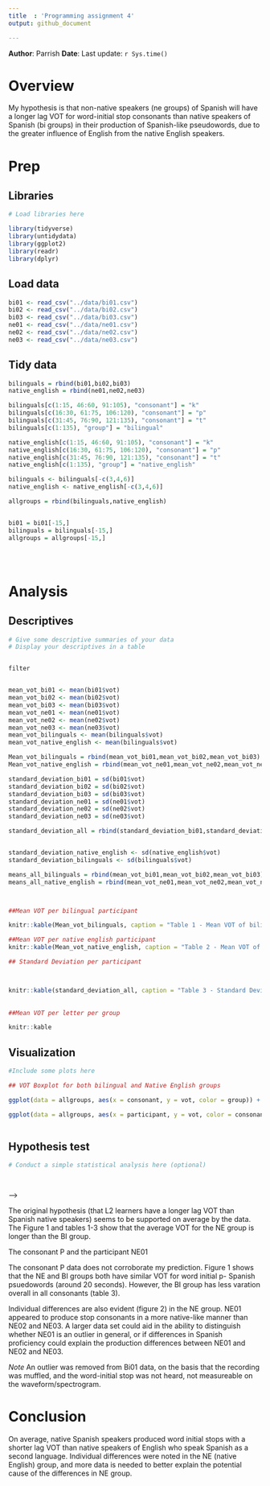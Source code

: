 ```yaml
---
title  : 'Programming assignment 4'
output: github_document

---
```


**Author**: Parrish
**Date**: Last update: `r Sys.time()`


# Overview

<!-- 
  Talk brielfy about what you did here 
  Describe your hypotheses
-->

My hypothesis is that non-native speakers (ne groups) of Spanish will have a longer lag VOT for word-initial stop consonants than native speakers of Spanish (bi groups) in their production of Spanish-like pseudowords, due to the greater influence of English from the native English speakers.


# Prep

## Libraries

```r
# Load libraries here

library(tidyverse)
library(untidydata)
library(ggplot2)
library(readr)
library(dplyr)


```

## Load data

```r

bi01 <- read_csv("../data/bi01.csv")
bi02 <- read_csv("../data/bi02.csv")
bi03 <- read_csv("../data/bi03.csv")
ne01 <- read_csv("../data/ne01.csv")
ne02 <- read_csv("../data/ne02.csv")
ne03 <- read_csv("../data/ne03.csv")


```

## Tidy data

```r

bilinguals = rbind(bi01,bi02,bi03)
native_english = rbind(ne01,ne02,ne03)

bilinguals[c(1:15, 46:60, 91:105), "consonant"] = "k"
bilinguals[c(16:30, 61:75, 106:120), "consonant"] = "p"
bilinguals[c(31:45, 76:90, 121:135), "consonant"] = "t"
bilinguals[c(1:135), "group"] = "bilingual"

native_english[c(1:15, 46:60, 91:105), "consonant"] = "k"
native_english[c(16:30, 61:75, 106:120), "consonant"] = "p"
native_english[c(31:45, 76:90, 121:135), "consonant"] = "t"
native_english[c(1:135), "group"] = "native_english"

bilinguals <- bilinguals[-c(3,4,6)]
native_english <- native_english[-c(3,4,6)]

allgroups = rbind(bilinguals,native_english)


bi01 = bi01[-15,]
bilinguals = bilinguals[-15,]
allgroups = allgroups[-15,]





```

# Analysis

## Descriptives

```r
# Give some descriptive summaries of your data 
# Display your descriptives in a table


filter


mean_vot_bi01 <- mean(bi01$vot)
mean_vot_bi02 <- mean(bi02$vot)
mean_vot_bi03 <- mean(bi03$vot)
mean_vot_ne01 <- mean(ne01$vot)
mean_vot_ne02 <- mean(ne02$vot)
mean_vot_ne03 <- mean(ne03$vot)
mean_vot_bilinguals <- mean(bilinguals$vot)
mean_vot_native_english <- mean(bilinguals$vot)

Mean_vot_bilinguals = rbind(mean_vot_bi01,mean_vot_bi02,mean_vot_bi03)
Mean_vot_native_english = rbind(mean_vot_ne01,mean_vot_ne02,mean_vot_ne03)

standard_deviation_bi01 = sd(bi01$vot)
standard_deviation_bi02 = sd(bi02$vot)
standard_deviation_bi03 = sd(bi03$vot)
standard_deviation_ne01 = sd(ne01$vot)
standard_deviation_ne02 = sd(ne02$vot)
standard_deviation_ne03 = sd(ne03$vot)

standard_deviation_all = rbind(standard_deviation_bi01,standard_deviation_bi02,standard_deviation_bi03,standard_deviation_ne01,standard_deviation_ne02,standard_deviation_ne03)


standard_deviation_native_english <- sd(native_english$vot)
standard_deviation_bilinguals <- sd(bilinguals$vot)

means_all_bilinguals = rbind(mean_vot_bi01,mean_vot_bi02,mean_vot_bi03)
means_all_native_english = rbind(mean_vot_ne01,mean_vot_ne02,mean_vot_ne03)



##Mean VOT per bilingual participant 

knitr::kable(Mean_vot_bilinguals, caption = "Table 1 - Mean VOT of bilinguals")

##Mean VOT per native english participant
knitr::kable(Mean_vot_native_english, caption = "Table 2 - Mean VOT of Native English speakers")

## Standard Deviation per participant



knitr::kable(standard_deviation_all, caption = "Table 3 - Standard Deviation of all participants")
  
  
##Mean VOT per letter per group

knitr::kable

```

## Visualization

```r
#Include some plots here

## VOT Boxplot for both bilingual and Native English groups

ggplot(data = allgroups, aes(x = consonant, y = vot, color = group)) + geom_boxplot() + labs(caption = "(Fig. 1)")

ggplot(data = allgroups, aes(x = participant, y = vot, color = consonant)) + geom_boxplot()  + labs(caption = "(Fig. 2)")



```

<!-- 
Include a professional looking figure illustrating an example of the acoustics 
of the production data.
You decide what is relevant (something related to your hypothesis). 
Think about where this file should be located in your project. 
What location makes most sense in terms of organization? 
How will you access the file (path) from this .Rmd file?
If you need help consider the following sources: 
  - Search 'Rmarkdown image' on google, stackoverflow, etc.
  - Search the 'knitr' package help files in RStudio
  - Search the internet for HTML code (not recommended, but it works)
  - Check the code from my class presentations (may or may not be helpful)
-->

## Hypothesis test

```r
# Conduct a simple statistical analysis here (optional)

 
```
-->

The original hypothesis (that L2 learners have a longer lag VOT than Spanish native speakers) seems to be supported on average by the data. The Figure 1 and tables 1-3 show that the average VOT for the NE group is longer than the BI group. 

The consonant P and the participant NE01

The consonant P data does not corroborate my prediction. Figure 1 shows that the NE and BI groups both have similar VOT for word initial p- Spanish psuedowords (around 20 seconds). However, the BI group has less varation overall in all consonants (table 3).

Individual differences are also evident (figure 2) in the NE group. NE01 appeared to produce stop consonants in a more native-like manner than NE02 and NE03. A larger data set could aid in the ability to distinguish whether NE01 is an outlier in general, or if differences in Spanish proficiency could explain the production differences between NE01 and NE02 and NE03. 

*Note* An outlier was removed from Bi01 data, on the basis that the recording was muffled, and the word-initial stop was not heard, not measureable on the waveform/spectrogram.

# Conclusion

<!-- 
Revisit your hypotheses (refer to plots, figures, tables, statistical tests, 
etc.)

Reflect on the entire process. 
What did you enjoy? What did you hate? What did you learn? 
What would you do differently?
-->

On average, native Spanish speakers produced word initial stops with a shorter lag VOT than native speakers of English who speak Spanish as a second language. Individual differences were noted in the NE (native English) group, and more  data is needed to better explain the potential cause of the differences in NE group.

</br></br>
